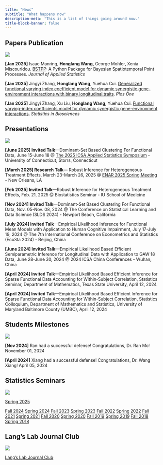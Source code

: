 ```yaml
---
title: "News"
subtitle: "What happens now"
description-meta: "This is a list of things going around now."
title-block-banner: false
---
```


## Papers Publication

::: {.grid}

::: {.g-col-12 .g-col-md-2}
![](/files/images/paper.WEBP)

:::

::: {.g-col-12 .g-col-md-10}

**[Jan 2025]** Isaac Manring, **Honglang Wang**, George Mohler, Xenia Miscouridou. [BSTPP](https://github.com/imanring/BSTPP): A Python Package for Bayesian Spatiotemporal Point Processes. *Journal of Applied Statistics*

**[Jan 2025]** Jingyi Zhang, **Honglang Wang**, Yuehua Cui. [Generalized functional varying index coefficient model for dynamic synergistic gene-environment interactions with binary longitudinal traits](https://journals.plos.org/plosone/article?id=10.1371/journal.pone.0318103&?utm_id=plos111&utm_source=internal&utm_medium=email&utm_campaign=author). *Plos One*

**[Jan 2025]** Jingyi Zhang, Xu Liu, **Honglang Wang**, Yuehua Cui. [Functional varying-index coefficients model for dynamic synergistic gene-environment interactions](https://link.springer.com/article/10.1007/s12561-024-09472-3?utm_source=rct_congratemailt&utm_medium=email&utm_campaign=nonoa_20250108&utm_content=10.1007%2Fs12561-024-09472-3). *Statistics in Biosciences*
:::

:::


## Presentations

::: {.grid}

::: {.g-col-12 .g-col-md-2}
![](/files/images/presentation.WEBP)

:::

::: {.g-col-12 .g-col-md-10}

**[June 2025] Invited Talk**---Dominant-Set Based Clustering For Functional Data, June 15-June 18 @ [The 2025 ICSA Applied Statistics Symposium](https://symposium2025.icsa.org/) - University of Connecticut, Storrs, Connecticut

**[March 2025] Research Talk**--- Robust Inference for Heterogeneous Treatment Effects, March 23-March 26, 2025 @ [ENAR 2025 Spring Meeting](https://www.enar.org/meetings/spring2025/) - New Orleans, LA

**[Feb 2025] Invited Talk**---Robust Inference for Heterogeneous Treatment Effects, Feb. 21, 2025 @ Biostatistics Seminar - IU School of Medicine

**[Nov 2024] Invited Talk**---Dominant-Set Based Clustering For Functional Data, Nov. 05-Nov. 08, 2024 @ The Conference on Statistical Learning and Data Science (SLDS 2024) - Newport Beach, California

**[July 2024] Invited Talk**---Empirical Likelihood Inference for Functional Mean Models with Application to Human Cognitive Impairment, July 17-July 19, 2024 @ The 7th International Conference on Econometrics and Statistics (EcoSta 2024) - Beijing, China

**[June 2024] Invited Talk**---Empirical Likelihood Based Efficient Semiparametric Inference for Longitudinal Data with Application to GAW 18 Data, June 28-June 30, 2024 @ 2024 ICSA China Conferences - Wuhan, China

**[April 2024] Invited Talk**---Empirical Likelihood Based Efficient Inference for Sparse Functional Data Accounting for Within-Subject Correlation, Statistics Seminar, Department of Mathematics, Texas State University, April 12, 2024

**[April 2024] Invited Talk**---Empirical Likelihood Based Efficient Inference for Sparse Functional Data Accounting for Within-Subject Correlation, Statistics Colloquium, Department of Mathematics and Statistics, University of Maryland Baltimore County (UMBC), April 12, 2024

:::

:::

## Students Milestones

::: {.grid}

::: {.g-col-12 .g-col-md-2}
![](/files/images/student.WEBP)

:::

::: {.g-col-12 .g-col-md-10}

**[Nov 2024]** Ran had a successful defense! Congratulations, Dr. Ran Mo! November 01, 2024

**[April 2024]** Xiang had a successful defense! Congratulations, Dr. Wang Xiang! April 05, 2024

:::

:::

## Statistics Seminars

::: {.grid}

::: {.g-col-12 .g-col-md-2}
![](/files/images/seminar.WEBP)

:::

::: {.g-col-12 .g-col-md-10}

[Spring 2025](/seminar2025spring.qmd)

<!-- <iframe width="800" height="800" src="https://math.indianapolis.iu.edu/~hlwang/statseminar2025spring.html" title="Statistics Seminar Spring 2025"></iframe> -->


[Fall 2024](https://math.indianapolis.iu.edu/~hlwang/statseminar2024fall.html)
[Spring 2024](https://math.indianapolis.iu.edu/~hlwang/statseminar2024spring.html)
[Fall 2023](https://math.indianapolis.iu.edu/~hlwang/statseminar2023fall.html)
[Spring 2023](https://math.indianapolis.iu.edu/~hlwang/statseminar2023spring.html)
[Fall 2022](https://math.indianapolis.iu.edu/~hlwang/statseminar2022fall.html)
[Spring 2022](https://math.indianapolis.iu.edu/~hlwang/statseminar2022spring.html)
[Fall 2021](https://math.indianapolis.iu.edu/~hlwang/statseminar2021fall.html)
[Spring 2021](https://math.indianapolis.iu.edu/~hlwang/statseminar2021spring.html)
[Fall 2020](https://math.indianapolis.iu.edu/~hlwang/statseminar2020fall.html)
[Spring 2020](https://math.indianapolis.iu.edu/~hlwang/statseminar2020spring.html)
[Fall 2019](https://math.indianapolis.iu.edu/~hlwang/statseminar2019fall.html)
[Spring 2019](https://math.indianapolis.iu.edu/~hlwang/statseminar2019spring.html)
[Fall 2018](https://math.indianapolis.iu.edu/~hlwang/statseminar2018fall.html)
[Spring 2018](https://math.indianapolis.iu.edu/~hlwang/statseminar2018spring.html)


:::

:::


## Lang's Lab Journal Club

<!-- ::: {.grid} -->

<!-- ::: {.g-col-12 .g-col-md-2} -->
<!-- [![](/files/images/hex-EnergySystemsAnalysis.png)](https://drganghe.github.io/est603-energy-systems-analysis-2022-fall/) -->

<!-- ::: -->

<!-- ::: {.g-col-12 .g-col-md-10} -->

::: {.grid}

::: {.g-col-12 .g-col-md-2}
![](/files/images/journal.WEBP)

:::

::: {.g-col-12 .g-col-md-10}

[Lang's Lab Journal Club](/langclub.qmd)
:::

:::


